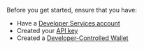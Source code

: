 Before you get started, ensure that you have:

- Have a
  [Developer Services account](/interactive-quickstarts/get-started#create-a-developer-services-account)
- Created your [API key](/interactive-quickstarts/get-started#create-your-api-key)
- Created a
  [Developer-Controlled Wallet](/interactive-quickstarts/dev-controlled-wallets#create-a-wallet)
